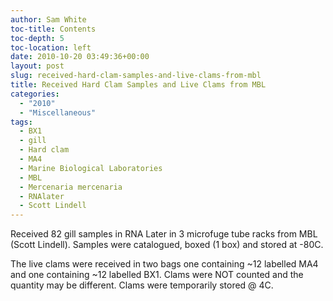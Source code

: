 ```yaml
---
author: Sam White
toc-title: Contents
toc-depth: 5
toc-location: left
date: 2010-10-20 03:49:36+00:00
layout: post
slug: received-hard-clam-samples-and-live-clams-from-mbl
title: Received Hard Clam Samples and Live Clams from MBL
categories:
  - "2010"
  - "Miscellaneous"
tags:
  - BX1
  - gill
  - Hard clam
  - MA4
  - Marine Biological Laboratories
  - MBL
  - Mercenaria mercenaria
  - RNAlater
  - Scott Lindell
---
```


Received 82 gill samples in RNA Later in 3 microfuge tube racks from MBL (Scott Lindell). Samples were catalogued, boxed (1 box) and stored at -80C.

The live clams were received in two bags one containing ~12 labelled MA4 and one containing ~12 labelled BX1. Clams were NOT counted and the quantity may be different. Clams were temporarily stored @ 4C.
